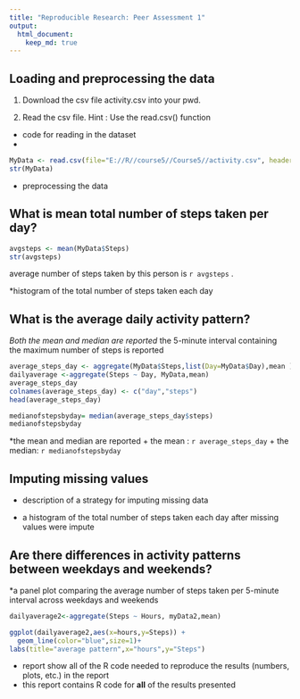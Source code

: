 ```yaml
---
title: "Reproducible Research: Peer Assessment 1"
output: 
  html_document:
    keep_md: true
---
```



## Loading and preprocessing the data
1. Download the csv file activity.csv into your pwd.

2. Read the csv file. Hint : Use the read.csv() function
* code  for reading in the dataset
* 
```r
MyData <- read.csv(file="E://R//course5//Course5//activity.csv", header=TRUE, sep=",")
str(MyData)
```

* preprocessing the data



## What is mean total number of steps taken per day?
```r
avgsteps <- mean(MyData$Steps)
str(avgsteps)
```
average number of steps taken by this person is `r avgsteps` .

*histogram of the total number of steps taken each day


## What is the average daily activity pattern?
*Both the mean and median are reported
*the 5-minute interval containing the maximum number of steps is reported

```r
average_steps_day <- aggregate(MyData$Steps,list(Day=MyData$Day),mean )
dailyaverage <-aggregate(Steps ~ Day, MyData,mean)
average_steps_day
colnames(average_steps_day) <- c("day","steps")
head(average_steps_day)
```

```r
medianofstepsbyday= median(average_steps_day$steps)
medianofstepsbyday
```
*the mean and median are reported
+ the mean  : `r average_steps_day` 
+ the median: `r medianofstepsbyday` 


## Imputing missing values
* description of a strategy for imputing missing data

* a histogram of the total number of steps taken each day after missing values were impute


## Are there differences in activity patterns between weekdays and weekends?
*a panel plot comparing the average number of steps taken per 5-minute interval across weekdays and weekends
```r
dailyaverage2<-aggregate(Steps ~ Hours, myData2,mean)

ggplot(dailyaverage2,aes(x=hours,y=Steps)) +
  geom_line(color="blue",size=1)+
labs(title="average pattern",x="hours",y="Steps")

```

*  report show all of the R code needed to reproduce the results (numbers, plots, etc.) in the report
* this report contains R code for **all** of the results presented

